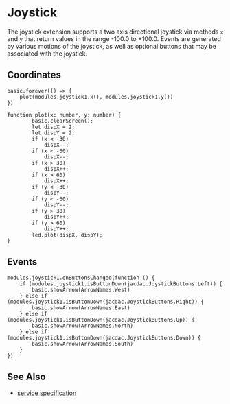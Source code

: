# Joystick

The joystick extension supports a two axis directional joystick
via methods `x` and `y` that return values in the range  -100.0 to +100.0.
Events are generated by various motions of the joystick, as well 
as optional buttons that may be associated with the joystick.

## Coordinates

```blocks
basic.forever(() => {
    plot(modules.joystick1.x(), modules.joystick1.y())
})

function plot(x: number, y: number) {
        basic.clearScreen();
        let dispX = 2;
        let dispY = 2;
        if (x < -30)
            dispX--;
        if (x < -60)
            dispX--;
        if (x > 30)
            dispX++;
        if (x > 60)
            dispX++;
        if (y < -30)
            dispY--;
        if (y < -60)
            dispY--;
        if (y > 30)
            dispY++;
        if (y > 60)
            dispY++;
        led.plot(dispX, dispY);
}

```

## Events

```blocks
modules.joystick1.onButtonsChanged(function () {
    if (modules.joystick1.isButtonDown(jacdac.JoystickButtons.Left)) {
        basic.showArrow(ArrowNames.West)
    } else if (modules.joystick1.isButtonDown(jacdac.JoystickButtons.Right)) {
        basic.showArrow(ArrowNames.East)
    } else if (modules.joystick1.isButtonDown(jacdac.JoystickButtons.Up)) {
        basic.showArrow(ArrowNames.North)
    } else if (modules.joystick1.isButtonDown(jacdac.JoystickButtons.Down)) {
        basic.showArrow(ArrowNames.South)
    }
})
```

## See Also

- [service specification](/services/joystick/)

